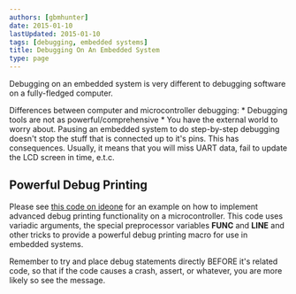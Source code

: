```yaml
---
authors: [gbmhunter]
date: 2015-01-10
lastUpdated: 2015-01-10
tags: [debugging, embedded systems]
title: Debugging On An Embedded System
type: page
---
```


<WarningIsNotes />

Debugging on an embedded system is very different to debugging software on a fully-fledged computer.

Differences between computer and microcontroller debugging:  * Debugging tools are not as powerful/comprehensive  * You have the external world to worry about. Pausing an embedded system to do step-by-step debugging doesn't stop the stuff that is connected up to it's pins. This has consequences. Usually, it means that you will miss UART data, fail to update the LCD screen in time, e.t.c.

## Powerful Debug Printing

Please see [this code on ideone](https://ideone.com/WbufDi) for an example on how to implement advanced debug printing functionality on a microcontroller. This code uses variadic arguments, the special preprocessor variables __FUNC__ and __LINE__ and other tricks to provide a powerful debug printing macro for use in embedded systems.

Remember to try and place debug statements directly BEFORE it's related code, so that if the code causes a crash, assert, or whatever, you are more likely so see the message.
